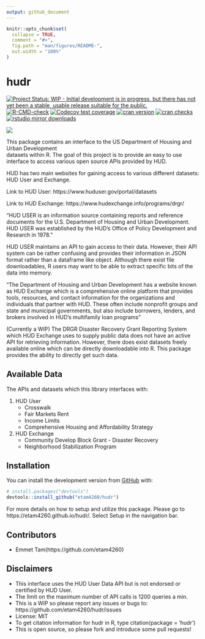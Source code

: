 ```yaml
---
output: github_document
---
```


<!-- README.md is generated from README.Rmd. Please edit that file -->

```r
knitr::opts_chunk$set(
  collapse = TRUE,
  comment = "#>",
  fig.path = "man/figures/README-",
  out.width = "100%"
)
```

# hudr
<!-- badges: start -->
[![Project Status: WIP - Initial development is in progress, but there has not yet been a stable, usable release suitable for the public.](https://www.repostatus.org/badges/latest/wip.svg)](https://www.repostatus.org/#wip)
[![R-CMD-check](https://github.com/etam4260/hudr/workflows/R-CMD-check/badge.svg)](https://github.com/etam4260/hudr/actions)
[![Codecov test coverage](https://codecov.io/gh/etam4260/hudr/branch/main/graph/badge.svg)](https://codecov.io/gh/etam4260/hudr?branch=main)
[![cran version](https://www.r-pkg.org/badges/version/hudr)](https://cran.r-project.org/package=hudr)
[![cran checks](https://cranchecks.info/badges/worst/hudr)](https://cranchecks.info/pkgs/hudr)
[![rstudio mirror downloads](https://cranlogs.r-pkg.org/badges/hudr?color=C9A115)](https://github.com/r-hub/cranlogs.app)
<!-- badges: end -->

![](https://github.com/etam4260/hudr/blob/main/man/figures/HUD.jpg?raw=true)

This package contains an interface to the US Department of Housing and Urban Development\
datasets within R. The goal of this project is to provide an easy to use interface
to access various open source APIs provided by HUD. 

HUD has two main websites for gaining access to various different datasets:
HUD User and Exchange.

Link to HUD User: https://www.huduser.gov/portal/datasets

Link to HUD Exchange: https://www.hudexchange.info/programs/drgr/

"HUD USER is an information source containing reports and reference documents for the U.S. Department of Housing and Urban Development. HUD USER was established by the HUD's Office of Policy Development and Research in 1978."

HUD USER maintains an API to gain access to their data. However, their API system can be rather confusing and provides their information in JSON format rather than a dataframe like object. Although there exist
file downloadables, R users may want to be able to extract specific bits of the data into memory.

"The Department of Housing and Urban Development has a website known as HUD Exchange
which is a comprehensive online platform that provides tools, resources, and contact information for the organizations and individuals that partner with HUD. These often include nonprofit groups and state and municipal governments, but also include borrowers, lenders, and brokers involved in HUD’s multifamily loan programs"

(Currently a WIP) The DRGR Disaster Recovery Grant Reporting System which HUD Exchange uses
to supply public data does not have an active API for retrieving information. 
However, there does exist datasets freely available online which can be directly downloadable into R. This package provides the ability to directly get such data.


## Available Data

The APIs and datasets which this library interfaces with:

1) HUD User
    * Crosswalk
    * Fair Markets Rent
    * Income Limits
    * Comprehensive Housing and Affordability Strategy

2) HUD Exchange
    * Community Develop Block Grant - Disaster Recovery
    * Neighborhood Stabilization Program

    
## Installation

You can install the development version from [GitHub](https://github.com/) with:

``` r
# install.packages("devtools")
devtools::install_github("etam4260/hudr")
```

For more details on how to setup and utilize this package. Please go to
https://etam4260.github.io/hudr/. Select Setup in the navigation bar.


## Contributors

* Emmet Tam(https://github.com/etam4260)


## Disclaimers

* This interface uses the HUD User Data API but is not endorsed or certified by HUD User.
* The limit on the maximum number of API calls is 1200 queries a min.
* This is a WIP so please report any issues or bugs to: https://github.com/etam4260/hudr/issues
* License: MIT
* To get citation information for hudr in R, type citation(package = 'hudr')
* This is open source, so please fork and introduce some pull requests!

